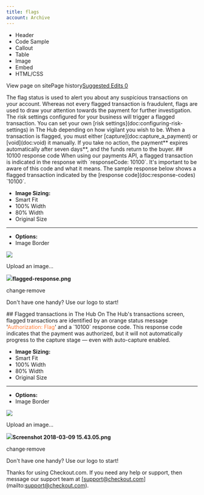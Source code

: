 ```yaml
---
title: flags
account: Archive
---
```


*   Header
*   Code Sample
*   Callout
*   Table
*   Image
*   Embed
*   HTML/CSS

View page on sitePage history[Suggested Edits 0](/project/checkoutdocs-legacy/v1.9/suggested)

The flag status is used to alert you about any suspicious transactions on your account. Whereas not every flagged transaction is fraudulent, flags are used to draw your attention towards the payment for further investigation. The risk settings configured for your business will trigger a flagged transaction. You can set your own \[risk settings\](doc:configuring-risk-settings) in The Hub depending on how vigilant you wish to be. When a transaction is flagged, you must either \[capture\](doc:capture\_a\_payment) or \[void\](doc:void) it manually. If you take no action, the payment\*\* expires automatically after seven days\*\*, and the funds return to the buyer. ## 10100 response code When using our payments API, a flagged transaction is indicated in the response with \`responseCode: 10100\`. It's important to be aware of this code and what it means. The sample response below shows a flagged transaction indicated by the \[response code\](doc:response-codes) \`10100\`. 

*   **Image Sizing:**
*    Smart Fit
*    100% Width
*    80% Width
*    Original Size
*   * * *
    
*   **Options:**
*    Image Border

![](https://files.readme.io/1f37d58-flagged-response.png)

Upload an image...

![](https://files.readme.io/1f37d58-flagged-response.png)**flagged-response.png**

change·remove

Don't have one handy? Use our logo to start!

\## Flagged transactions in The Hub On The Hub's transactions screen, flagged transactions are identified by an orange status message '<span style="color:#FD7B36">Authorization: Flag</span>' and a \`10100\` response code. This response code indicates that the payment was authorized, but it will not automatically progress to the capture stage — even with auto-capture enabled. 

*   **Image Sizing:**
*    Smart Fit
*    100% Width
*    80% Width
*    Original Size
*   * * *
    
*   **Options:**
*    Image Border

![](https://files.readme.io/f7e521a-Screenshot_2018-03-09_15.43.05.png)

Upload an image...

![](https://files.readme.io/f7e521a-Screenshot_2018-03-09_15.43.05.png)**Screenshot 2018-03-09 15.43.05.png**

change·remove

Don't have one handy? Use our logo to start!

Thanks for using Checkout.com. If you need any help or support, then message our support team at \[support@checkout.com\](mailto:support@checkout.com).